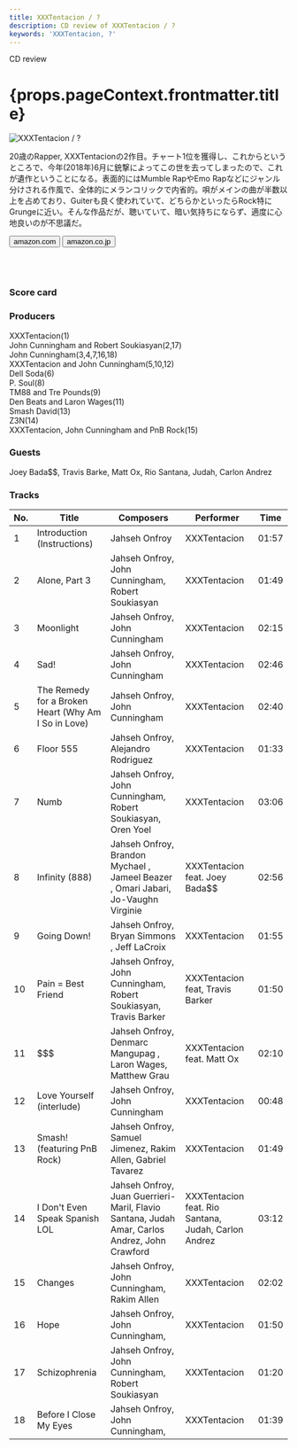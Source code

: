 ```yaml
---
title: XXXTentacion / ?
description: CD review of XXXTentacion / ?
keywords: 'XXXTentacion, ?'
---
```




<p className="largeP">CD review</p>
<h1 className="h1--no--margin">{props.pageContext.frontmatter.title}</h1>

<Row  className="image-card-group">
	<Column colMd={"3"} colLg={"4"} noGutterMdLeft="">
       <ImageCard>

![XXXTentacion / ?](../../images/cd/xxxtentacion1L.jpg) 

</ImageCard>
	</Column>
	<Column colMd={"4"} colLg={"8"} noGutterMdLeft="">
	<p>
	20歳のRapper, XXXTentacionの2作目。チャート1位を獲得し、これからというところで、今年(2018年)6月に銃撃によってこの世を去ってしまったので、これが遺作ということになる。表面的にはMumble RapやEmo Rapなどにジャンル分けされる作風で、全体的にメランコリックで内省的。唄がメインの曲が半数以上を占めており、Guiterも良く使われていて、どちらかといったらRock特にGrungeに近い。そんな作品だが、聴いていて、暗い気持ちにならず、適度に心地良いのが不思議だ。
	</p>
	<div>
	  <Button className="button-right-mergin"  href="https://amzn.to/38vewIZ" kind="primary" size="small" renderIcon={ArrowUpRight24}>
      amazon.com
    </Button>
	  <Button className="button-right-mergin"  href="https://amzn.to/2VSdEZN" kind="secondary" size="small" renderIcon={ArrowUpRight24}>
      amazon.co.jp
    </Button>
	</div>
	<a href="https://geo.music.apple.com/us/album/1359292515?mt=1&app=music&ls=1&at=11lcug" style="display:inline-block;overflow:hidden;background:url(https://linkmaker.itunes.apple.com/ja-jp/lockup.svg?releaseDate=2018-03-16T00:00:00Z&kind=album&bubble=apple_music&style=mono-black) no-repeat;width:180px;height:45px;"></a>
	<a href="https://geo.music.apple.com/us/album/1359292515?app=itunes&at=11lcug" style="display:inline-block;overflow:hidden;background:url(https://linkmaker.itunes.apple.com/ja-jp/badge-lrg.svg?releaseDate=2018-03-16T00:00:00Z&kind=album&bubble=itunes_music) no-repeat;width:140px;height:45px;"></a>
	</Column>
</Row>
<Row >
	<Column colMd={"4"} colLg={"4"} noGutterMdLeft="">
		<div>
  		<h3>Score card</h3>
			<SliderJS1 value="3" />
  		<SliderJS2 value="1" />
			<SliderJS3 value="2" />
  		<SliderJS4 value="8" />
		</div>
	</Column>
	<Column colMd={"8"} colLg={"8"} noGutterMdLeft="">
		<div>
			<h3>Producers</h3>
			<p>
				XXXTentacion(1)
				<br/>John Cunningham and Robert Soukiasyan(2,17)
				<br/>John Cunningham(3,4,7,16,18)
				<br/>XXXTentacion and John Cunningham(5,10,12)
				<br/>Dell Soda(6)
				<br/>P. Soul(8)
				<br/>TM88 and Tre Pounds(9)
				<br/>Den Beats and Laron Wages(11)
				<br/>Smash David(13)
				<br/>Z3N(14)
				<br/>XXXTentacion, John Cunningham and PnB Rock(15)
			</p>
			<h3>Guests</h3>
			<p>
				Joey Bada$$, Travis Barke, Matt Ox, Rio Santana, Judah, Carlon Andrez
			</p>
		</div>
	</Column>
</Row>

<h3>Tracks</h3>

|	No. |	 Title                                              |	 Composers                                                                                   	|	 Performer                                           |Time	 |
| --- |	--------------------------------------------------- |	--------------------------------------------------------------------------------------------- |	---------------------------------------------------- | ----- |
|	1	  |	Introduction (Instructions)                        	| Jahseh Onfroy                                                                                	|	XXXTentacion                                         | 01:57 |
|	2	  |	Alone, Part 3                                      	| Jahseh Onfroy, John Cunningham, Robert Soukiasyan                                            	|	XXXTentacion                                         | 01:49 |
|	3	  |	Moonlight                                          	| Jahseh Onfroy, John Cunningham                                                               	|	XXXTentacion                                         | 02:15 |
|	4	  |	Sad!                                               	| Jahseh Onfroy, John Cunningham                                                               	|	XXXTentacion                                         | 02:46 |
|	5	  |	The Remedy for a Broken Heart (Why Am I So in Love)	| Jahseh Onfroy, John Cunningham                                                               	|	XXXTentacion                                         | 02:40 |
|	6	  |	Floor 555                                          	| Jahseh Onfroy, Alejandro Rodriguez                                                           	|	XXXTentacion                                         | 01:33 |
|	7	  |	Numb                                               	| Jahseh Onfroy, John Cunningham, Robert Soukiasyan, Oren Yoel                                 	|	XXXTentacion                                         | 03:06 |
|	8	  |	Infinity (888)                                     	| Jahseh Onfroy, Brandon Mychael , Jameel Beazer , Omari Jabari, Jo-Vaughn Virginie            	|	XXXTentacion feat. Joey Bada$$                       | 02:56 |
|	9	  |	Going Down!                                        	| Jahseh Onfroy, Bryan Simmons , Jeff LaCroix                                                  	|	XXXTentacion                                         | 01:55 |
|	10	|	Pain = Best Friend                                 	| Jahseh Onfroy, John Cunningham, Robert Soukiasyan, Travis Barker                             	|	XXXTentacion feat, Travis Barker                     | 01:50 |
|	11	|	$$$                                                	| Jahseh Onfroy, Denmarc Mangupag , Laron Wages, Matthew Grau                                  	|	XXXTentacion feat. Matt Ox                           | 02:10 |
|	12	|	Love Yourself (interlude)                          	| Jahseh Onfroy, John Cunningham                                                               	|	XXXTentacion                                         | 00:48 |
|	13	|	Smash! (featuring PnB Rock)                        	| Jahseh Onfroy, Samuel Jimenez, Rakim Allen, Gabriel Tavarez                                  	|	XXXTentacion                                         | 01:49 |
|	14	|	I Don't Even  Speak Spanish LOL                    	| Jahseh Onfroy, Juan Guerrieri-Maril, Flavio Santana, Judah Amar, Carlos Andrez, John Crawford	|	XXXTentacion feat. Rio Santana, Judah, Carlon Andrez | 03:12 |
|	15	|	Changes                                            	| Jahseh Onfroy, John Cunningham, Rakim Allen                                                  	|	XXXTentacion                                         | 02:02 |
|	16	|	Hope                                               	| Jahseh Onfroy, John Cunningham,                                                              	|	XXXTentacion                                         | 01:50 |
|	17	|	Schizophrenia                                      	| Jahseh Onfroy, John Cunningham, Robert Soukiasyan                                            	|	XXXTentacion                                         | 01:20 |
|	18	|	Before I Close My Eyes                             	| Jahseh Onfroy, John Cunningham,                                                              	|	XXXTentacion                                         | 01:39 |
